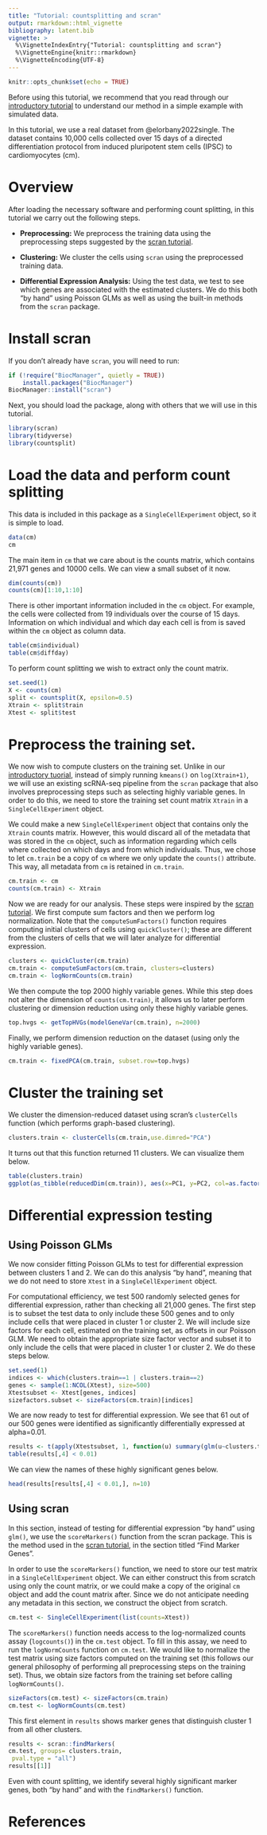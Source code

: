 ```yaml
---
title: "Tutorial: countsplitting and scran" 
output: rmarkdown::html_vignette
bibliography: latent.bib
vignette: >
  %\VignetteIndexEntry{"Tutorial: countsplitting and scran"}
  %\VignetteEngine{knitr::rmarkdown}
  %\VignetteEncoding{UTF-8}
---
```


```r
knitr::opts_chunk$set(echo = TRUE)
```

Before using this tutorial, we recommend that you read through our [introductory tutorial](https://anna-neufeld.github.io/countsplit/articles/countsplit_tutorial.html) to understand our method in a simple example with simulated data. 

In this tutorial, we use a real dataset from @elorbany2022single. The dataset contains 10,000 cells collected over 15 days of a directed differentiation protocol from induced pluripotent stem cells (IPSC) to cardiomyocytes (cm). 

# Overview

After loading the necessary software and performing count splitting, in this tutorial we carry out the following steps. 

- **Preprocessing:** We preprocess the training data using the preprocessing steps suggested by the [scran tutorial](https://bioconductor.org/packages/release/bioc/vignettes/scran/inst/doc/scran.html).

- **Clustering:** We cluster the cells using `scran` using the preprocessed training data.

- **Differential Expression Analysis:** Using the test data, we test to see which genes are associated with the estimated clusters. We do this both "by hand" using Poisson GLMs as well as using the built-in methods from the `scran` package. 

# Install scran

If you don't already have ``scran``, you will need to run:

```r
if (!require("BiocManager", quietly = TRUE))
    install.packages("BiocManager")
BiocManager::install("scran")
```

Next, you should load the package, along with others that we will use in this tutorial.

```r
library(scran)
library(tidyverse)
library(countsplit)
```

# Load the data and perform count splitting

This data is included in this package as a `SingleCellExperiment` object, so it is simple to load. 

```r
data(cm)
cm
```

The main item in `cm` that we care about is the counts matrix, which contains 21,971 genes and 10000 cells. We can view a small subset of it now. 

```r
dim(counts(cm))
counts(cm)[1:10,1:10]
```

There is other important information included in the `cm` object. For example, the cells were collected from 19 individuals over the course of 15 days. Information on which individual and which day each cell is from is saved within the `cm` object as column data. 

```r
table(cm$individual)
table(cm$diffday)
```

To perform count splitting we wish to extract only the count matrix. 

```r
set.seed(1)
X <- counts(cm)
split <- countsplit(X, epsilon=0.5)
Xtrain <- split$train
Xtest <- split$test
```


# Preprocess the training set.

We now wish to compute clusters on the training set. Unlike in our [introductory tuorial](https://anna-neufeld.github.io/countsplit/articles/countsplit_tutorial.html), instead of simply running 
``kmeans()`` on ``log(Xtrain+1)``, we will use an existing scRNA-seq pipeline from the ``scran`` package that also involves preprocessing steps such as selecting highly variable genes. In order to do this, we need to store the training set count matrix `Xtrain` in a `SingleCellExperiment` object. 

We could make a new `SingleCellExperiment` object that contains only the `Xtrain` counts matrix. However, this would discard all of the metadata that was stored in the `cm` object, such as information regarding which cells where collected on which days and from which individuals. Thus, we chose to let `cm.train`  be a copy of `cm` where we only update the `counts()` attribute. This way, all metadata from `cm` is retained in `cm.train`. 

```r
cm.train <- cm
counts(cm.train) <- Xtrain
```

Now we are ready for our analysis. These steps were inspired by the [scran tutorial](https://bioconductor.org/packages/release/bioc/vignettes/scran/inst/doc/scran.html).
We first compute sum factors and then we perform log normalization. Note that the `computeSumFactors()` function requires computing initial clusters of cells using `quickCluster()`; these are different from the clusters of cells that we will later analyze for differential expression. 

```r
clusters <- quickCluster(cm.train)
cm.train <- computeSumFactors(cm.train, clusters=clusters)
cm.train <- logNormCounts(cm.train)
```

We then compute the top 2000 highly variable genes. While this step does not alter the dimension of `counts(cm.train)`, it allows us to later perform clustering or dimension reduction using only these highly variable genes. 

```r
top.hvgs <- getTopHVGs(modelGeneVar(cm.train), n=2000)
```

Finally, we perform dimension reduction on the dataset (using only the highly variable genes). 

```r
cm.train <- fixedPCA(cm.train, subset.row=top.hvgs)
```

# Cluster the training set

We cluster the dimension-reduced dataset using scran's `clusterCells` function (which performs graph-based clustering). 

```r
clusters.train <- clusterCells(cm.train,use.dimred="PCA")
```

It turns out that this function returned 11 clusters. We can visualize them below.

```r
table(clusters.train)
ggplot(as_tibble(reducedDim(cm.train)), aes(x=PC1, y=PC2, col=as.factor(clusters.train)))+geom_point()+labs(col="Cluster")
```

# Differential expression testing

## Using Poisson GLMs

We now consider fitting Poisson GLMs to test for differential expression between clusters 1 and 2. We can do this analysis "by hand", meaning that we do not need to store `Xtest` in a `SingleCellExperiment` object. 

For computational efficiency, we test 500 randomly selected genes for differential expression, rather than checking all 21,000 genes. The first step is to subset the test data to only include these 500 genes and to only include cells that were placed in cluster 1 or cluster 2. We will include size factors for each cell, estimated on the training set, as offsets in our Poisson GLM. We need to obtain the appropriate size factor vector and subset it to only include the cells that were placed in cluster 1 or cluster 2. We do these steps below.

```r
set.seed(1)
indices <- which(clusters.train==1 | clusters.train==2)
genes <- sample(1:NCOL(Xtest), size=500) 
Xtestsubset <- Xtest[genes, indices]
sizefactors.subset <- sizeFactors(cm.train)[indices]
```

We are now ready to test for differential expression. We see that 61 out of our 500 genes were identified as significantly differentially expressed at alpha=0.01. 

```r
results <- t(apply(Xtestsubset, 1, function(u) summary(glm(u~clusters.train[indices], offset=log(sizefactors.subset), family="poisson"))$coefficients[2,]))
table(results[,4] < 0.01) 
```

We can view the names of these highly significant genes below. 

```r
head(results[results[,4] < 0.01,], n=10)
```

## Using scran

In this section, instead of testing for differential expression "by hand" using `glm()`, we use the `scoreMarkers()` function from the scran package. This is the method used in the [scran tutorial](https://bioconductor.org/packages/release/bioc/vignettes/scran/inst/doc/scran.html#6_Identifying_marker_genes), in the section titled "Find Marker Genes". 

In order to use the `scoreMarkers()` function, we need to store our test matrix in a ``SingleCellExperiment`` object.  We can either construct this from scratch using only the count matrix, or we could make a copy of the original ``cm`` object and add the count matrix after. Since we do not anticipate needing any metadata in this section, we construct the object from scratch. 

```r
cm.test <- SingleCellExperiment(list(counts=Xtest))
```

The `scoreMarkers()` function needs access to the log-normalized counts assay (`logcounts()`) in the `cm.test` object. To fill in this assay, we need to run the `logNormCounts` function on `cm.test`. We would like to normalize the test matrix using size factors computed on the training set (this follows our general philosophy of performing all preprocessing steps on the training set). Thus, we obtain size factors from the training set before calling `logNormCounts()`. 

```r
sizeFactors(cm.test) <- sizeFactors(cm.train)
cm.test <- logNormCounts(cm.test) 
```

This first element in ``results`` shows marker genes that distinguish cluster 1 from all other clusters. 

```r
results <- scran::findMarkers( 
cm.test, groups= clusters.train,
 pval.type = "all") 
results[[1]]
``` 

Even with count splitting, we identify several highly significant marker genes, both "by hand" and with the `findMarkers()` function. 

# References

